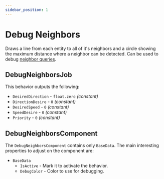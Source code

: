 ```yaml
---
sidebar_position: 1
---
```



# Debug Neighbors

Draws a line from each entity to all of it's neighbors and a circle showing the maximum distance where a neighbor can be detected. Can be used to debug [neighbor queries](/docs/documentation-core/queries/neighbor_queries/overview).

## DebugNeighborsJob

This behavior outputs the following: 
- `DesiredDirection` - `float.zero` *(constant)*
- `DirectionDesire` - `0` *(constant)*
- `DesiredSpeed` - `0` *(constant)*
- `SpeedDesire` - `0` *(constant)*
- `Priority` -  `0` *(constant)*

## DebugNeighborsComponent

The `DebugNeighborsComponent` contains only `BaseData`. The main interesting properties to adjust on the component are:

- `BaseData`
    - `IsActive` - Mark it to activate the behavior.
    - `DebugColor` - Color to use for debugging.